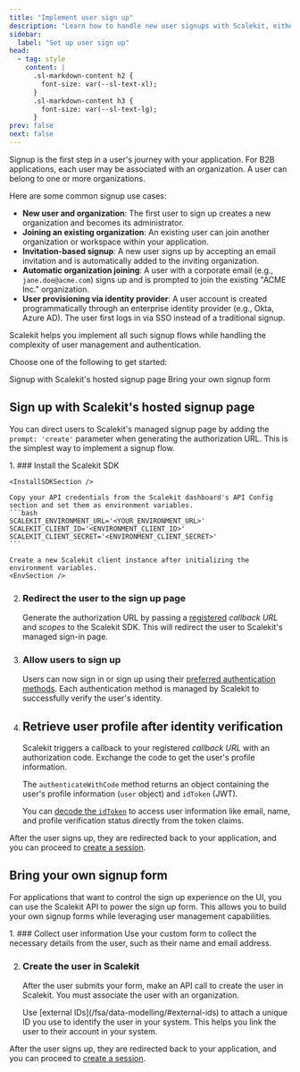 ```yaml
---
title: "Implement user sign up"
description: "Learn how to handle new user signups with Scalekit, either through the managed UI or programmatically via API."
sidebar:
  label: "Set up user sign up"
head:
  - tag: style
    content: |
      .sl-markdown-content h2 {
        font-size: var(--sl-text-xl);
      }
      .sl-markdown-content h3 {
        font-size: var(--sl-text-lg);
      }
prev: false
next: false
---
```


Signup is the first step in a user's journey with your application. For B2B applications, each user may be associated with an organization. A user can belong to one or more organizations.

Here are some common signup use cases:

- **New user and organization**: The first user to sign up creates a new organization and becomes its administrator.
- **Joining an existing organization**: An existing user can join another organization or workspace within your application.
- **Invitation-based signup**: A new user signs up by accepting an email invitation and is automatically added to the inviting organization.
- **Automatic organization joining**: A user with a corporate email (e.g., `jane.doe@acme.com`) signs up and is prompted to join the existing "ACME Inc." organization.
- **User provisioning via identity provider**: A user account is created programmatically through an enterprise identity provider (e.g., Okta, Azure AD). The user first logs in via SSO instead of a traditional signup.

Scalekit helps you implement all such signup flows while handling the complexity of user management and authentication.

Choose one of the following to get started:

<LinkButton href="#sign-up-with-scalekits-hosted-signup-page" variant='secondary'>Signup with Scalekit's hosted signup page</LinkButton>
<LinkButton href="#bring-your-own-signup-form" variant='secondary'>Bring your own signup form</LinkButton>

## Sign up with Scalekit's hosted signup page

You can direct users to Scalekit's managed signup page by adding the `prompt: 'create'` parameter when generating the authorization URL. This is the simplest way to implement a signup flow.

<Steps>
 1. ### Install the Scalekit SDK

    <InstallSDKSection />

    Copy your API credentials from the Scalekit dashboard's API Config section and set them as environment variables.
    ```bash
    SCALEKIT_ENVIRONMENT_URL='<YOUR_ENVIRONMENT_URL>'
    SCALEKIT_CLIENT_ID='<ENVIRONMENT_CLIENT_ID>'
    SCALEKIT_CLIENT_SECRET='<ENVIRONMENT_CLIENT_SECRET>'
    ```

    Create a new Scalekit client instance after initializing the environment variables.
    <EnvSection />
  2. ### Redirect the user to the sign up page
       Generate the authorization URL by passing a [registered](/fsa/reference/redirects) _callback URL_ and _scopes_ to the Scalekit SDK.
       <RedirectAuthPageSection />
     This will redirect the user to Scalekit's managed sign-in page.

3. ### Allow users to sign up
      Users can now sign in or sign up using their [preferred authentication methods](/fsa/guides/auth-methods). Each authentication method is managed by Scalekit to successfully verify the user's identity.

      <LinkCard
        title="Configure authentication methods"
        href="/fsa/guides/auth-methods/"
        description="Enable passwordless, social, or enterprise SSO to customize the signup experience."
      />

4. ## Retrieve user profile after identity verification
      Scalekit triggers a callback to your registered _callback URL_ with an authorization code. Exchange the code to get the user's profile information.
      <RetrieveUserDetailsSection />

      The `authenticateWithCode` method returns an object containing the user's profile information (`user` object) and `idToken` (JWT).
      <UserProfileSection />

      You can [decode the `idToken`](https://authplay.io/pg/token-explorer) to access user information like email, name, and profile verification status directly from the token claims.
</Steps>

After the user signs up, they are redirected back to your application, and you can proceed to [create a session](/fsa/guides/implement-signin/#create-a-user-session).

## Bring your own signup form

For applications that want to control the sign up experience on the UI, you can use the Scalekit API to power the sign up form. This allows you to build your own signup forms while leveraging user management capabilities.

<Steps>
1. ### Collect user information
   Use your custom form to collect the necessary details from the user, such as their name and email address.

2. ### Create the user in Scalekit
   After the user submits your form, make an API call to create the user in Scalekit. You must associate the user with an organization.

   <InstallSDKSection />

   <EnvSection />


    <CreateUserMembershipSection />

    <LinkCard
      title="API Reference"
      href="https://docs.scalekit.com/apis/#tag/users"
      description="View the complete API documentation for user management endpoints"
    />

    <Aside type="note">
    Use [external IDs](/fsa/data-modelling/#external-ids) to attach a unique ID you use to identify the user in your system. This helps you link the user to their account in your system.
    </Aside>

</Steps>

After the user signs up, they are redirected back to your application, and you can proceed to [create a session](/fsa/guides/implement-signin/#create-a-user-session).